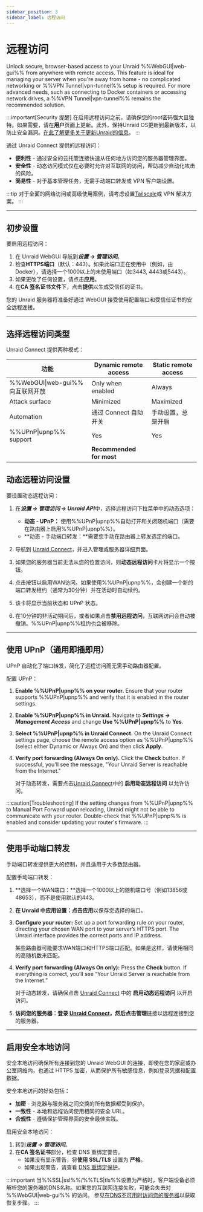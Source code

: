```yaml
---
sidebar_position: 3
sidebar_label: 远程访问
---
```



# 远程访问

Unlock secure, browser-based access to your Unraid %%WebGUI|web-gui%% from anywhere with remote access. This feature is ideal for managing your server when you're away from home - no complicated networking or %%VPN Tunnel|vpn-tunnel%% setup is required. For more advanced needs, such as connecting to Docker containers or accessing network drives, a %%VPN Tunnel|vpn-tunnel%% remains the recommended solution.

:::important[Security 提醒]
在启用远程访问之前，请确保您的root密码强大且独特。如果需要，请在**用户**页面上更新。此外，保持Unraid OS更新到最新版本，以防止安全漏洞。[在此了解更多关于更新Unraid的信息](../unraid-os/system-administration/maintain-and-update/upgrading-unraid.mdx)。
:::

通过 Unraid Connect 提供的远程访问：

- **便利性** - 通过安全的云托管连接快速从任何地方访问您的服务器管理界面。
- **安全性** - 动态访问模式仅在必要时允许对互联网的访问，帮助减少自动化攻击的风险。
- **简易性** - 对于基本管理任务，无需手动端口转发或 VPN 客户端设置。

:::tip
对于全面的网络访问或高级使用案例，请考虑设置[Tailscale](../unraid-os/system-administration/secure-your-server/tailscale.mdx)或 VPN 解决方案。
:::

---

## 初步设置

要启用远程访问：

1. 在 Unraid WebGUI 导航到***设置 → 管理访问***。
2. 检查**HTTPS端口**（默认：443）。如果此端口正在使用中（例如，由Docker），请选择一个1000以上的未使用端口（如3443, 4443或5443）。
3. 如果更改了任何设置，请点击**应用**。
4. 在**CA 签名证书文件**下，点击**提供**以生成受信任的证书。

您的 Unraid 服务器将准备好通过 WebGUI 接受使用配置端口和受信任证书的安全远程连接。

---

## 选择远程访问类型

Unraid Connect 提供两种模式：

<Tabs>
  <TabItem value="dynamic" label="Dynamic remote access" default>
    <RemoteAccessDynamic />
  </TabItem>

  <TabItem value="static" label="Static remote access">
    <RemoteAccessStatic />
  </TabItem>
</Tabs>

| 功能                         | Dynamic remote access    | Static remote access |
| -------------------------- | ------------------------ | -------------------- |
| %%WebGUI\|web-gui%% 向互联网开放 | Only when enabled        | Always               |
| Attack surface             | Minimized                | Maximized            |
| Automation                 | 通过 Connect 自动开关          | 手动设置，总是开启            |
| %%UPnP\|upnp%% support     | Yes                      | Yes                  |
|                            | **Recommended for most** |                      |

## 动态远程访问设置

要设置动态远程访问：

1. 在***设置 → 管理访问 → Unraid API***中，选择远程访问下拉菜单中的动态选项：
   - **动态 - UPnP：** 使用%%UPnP|upnp%%自动打开和关闭随机端口（需要在路由器上启用%%UPnP|upnp%%）。
   - \*\*动态 - 手动端口转发：\*\*需要您手动在路由器上转发选定的端口。

2. 导航到 [Unraid Connect](https://connect.myunraid.net/)，并进入管理或服务器详细页面。

3. 如果您的服务器当前无法从您的位置访问，则**动态远程访问**卡片将显示一个按钮。

4. 点击按钮以启用WAN访问。如果使用%%UPnP|upnp%%，会创建一个新的端口转发租约（通常为30分钟）并在活动时自动续约。

5. 该卡将显示当前状态和 UPnP 状态。

6. 在10分钟的非活动期间后，或者如果点击**禁用远程访问**，互联网访问会自动被撤销。%%UPnP|upnp%%租约也会被移除。

---

## 使用 UPnP（通用即插即用）

UPnP 自动化了端口转发，简化了远程访问而无需手动路由器配置。

配置 UPnP：

1. **Enable %%UPnP|upnp%% on your router.**
   Ensure that your router supports %%UPnP|upnp%% and verify that it is enabled in the router settings.

2. **Enable %%UPnP|upnp%% in Unraid.**
   Navigate to ***Settings → Management Access*** and change **Use %%UPnP|upnp%%** to **Yes**.

3. **Select %%UPnP|upnp%% in Unraid Connect.**
   On the Unraid Connect settings page, choose the remote access option as %%UPnP|upnp%% (select either Dynamic or Always On) and then click **Apply**.

4. **Verify port forwarding (Always On only).**
   Click the **Check** button. If successful, you'll see the message, "Your Unraid Server is reachable from the Internet."

   对于动态转发，需要点击[Unraid Connect](https://connect.myunraid.net/)中的 **启用动态远程访问** 以允许访问。

:::caution[Troubleshooting]
If the setting changes from %%UPnP|upnp%% to Manual Port Forward upon reloading, Unraid might not be able to communicate with your router. Double-check that %%UPnP|upnp%% is enabled and consider updating your router's firmware.
:::

---

## 使用手动端口转发

手动端口转发提供更大的控制，并且适用于大多数路由器。

配置手动端口转发：

1. \*\*选择一个WAN端口：\*\*选择一个1000以上的随机端口号（例如13856或48653），而不是使用默认的443。

2. **在 Unraid 中应用设置：**点击**应用**以保存您选择的端口。

3. **Configure your router:** Set up a port forwarding rule on your router, directing your chosen WAN port to your server’s HTTPS port. The Unraid interface provides the correct ports and IP address.

   某些路由器可能要求WAN端口和HTTPS端口匹配。如果是这样，请使用相同的高随机数来匹配。

4. **Verify port forwarding (Always On only):** Press the **Check** button. If everything is correct, you’ll see “Your Unraid Server is reachable from the Internet.”

   对于动态转发，请确保点击 [Unraid Connect](https://connect.myunraid.net/) 中的 **启用动态远程访问** 以开启访问。

5. **访问您的服务器：**登录 [Unraid Connect](https://connect.myunraid.net/)，然后点击**管理**链接以远程连接到您的服务器。

---

## 启用安全本地访问

安全本地访问确保所有连接到您的 Unraid WebGUI 的连接，即使在您的家庭或办公室网络内，也通过 HTTPS 加密，从而保护所有敏感信息，例如登录凭据和配置数据。

安全本地访问的好处包括：

- **加密** - 浏览器与服务器之间交换的所有数据都受到保护。
- **一致性** - 本地和远程访问使用相同的安全 URL。
- **合规性** - 遵循保护管理界面的安全最佳实践。

启用安全本地访问：

1. 转到***设置 → 管理访问***。
2. 在**CA 签名证书**部分，检查 DNS 重绑定警告。
   - 如果没有显示警告，将**使用 SSL/TLS** 设置为 **严格**。
   - 如果出现警告，请查看 [DNS 重绑定保护](../unraid-os/system-administration/secure-your-server/securing-your-connection.mdx#dns-rebinding-protection)。

:::important
当%%SSL|ssl%%/%%TLS|tls%%设置为严格时，客户端设备必须解析您的服务器的DNS名称。如果您的互联网连接失败，可能会失去对 %%WebGUI|web-gui%% 的访问。 参见[在DNS不可用时访问您的服务器](../unraid-os/system-administration/secure-your-server/securing-your-connection.mdx#accessing-your-server-when-dns-is-down)以获取恢复步骤。
:::
